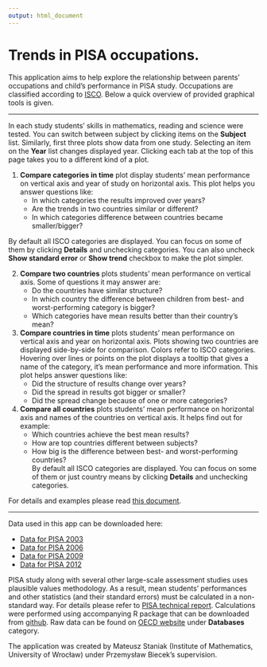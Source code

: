 ```yaml
---
output: html_document
---
```


# Trends in PISA occupations.

This application aims to help explore the relationship between parents' occupations and child's performance in PISA study. Occupations are classified according to [ISCO](http://www.ilo.org/public/english/bureau/stat/isco/).
Below a quick overview of provided graphical tools is given.

***

In each study students' skills in mathematics, reading and science were tested. 
You can switch between subject by clicking items on the **Subject** list.
Similarly, first three plots show data from one study. 
Selecting an item on the **Year** list changes displayed year. 
Clicking each tab at the top of this page takes you to a different kind of a plot.

1. **Compare categories in time** plot display students' mean performance on vertical axis and year of study on horizontal axis.   <!-- The results are grouped by parents' occupation category written above the plots -->
This plot helps you answer questions like:  
    * In which categories the results improved over years?  
    * Are the trends in two countries similar or different?  
    * In which categories difference between countries became smaller/bigger?
    
By default all ISCO categories are displayed. You can focus on some of them by clicking **Details** and unchecking categories. You can also uncheck **Show standard error** or **Show trend** checkbox to make the plot simpler.

2. **Compare two countries** plots students' mean performance on vertical axis. Some of questions it may answer are: 
    * Do the countries have similar structure?   <!-- wyjaśnić -->
    * In which country the difference between children from best- and worst-performing category is bigger?
    * Which categories have mean results better than their country's mean?
    
3. **Compare countries in time** plots students' mean performance on vertical axis and year on horizontal axis.
Plots showing two countries are displayed side-by-side for comparison. 
Colors refer to ISCO categories. 
Hovering over lines or points on the plot displays a tooltip that gives a name of the category, it's mean performance
and more information.
This plot helps answer questions like:  
    * Did the structure of results change over years?   <!-- Tzn. czy któreś dzieci zaczęły pisać lepiej -->
    * Did the spread in results got bigger or smaller?  
    * Did the spread change because of one or more categories?   <!-- Improving/pogarszająće się -->

4. **Compare all countries** plots students' mean performance on horizontal axis and names of the countries on vertical axis. It helps find out for example:  
    * Which countries achieve the best mean results?  
    * How are top countries different between subjects?  
    * How big is the difference between best- and worst-performing countries?  
By default all ISCO categories are displayed. You can focus on some of them or just country means by clicking 
**Details** and unchecking categories.

For details and examples please read [this document](https://github.com/mi2-warsaw/PISAoccupations/raw/master/data/about.pdf).  

***

Data used in this app can be downloaded here:  

* [Data for PISA 2003](https://github.com/mi2-warsaw/PISAoccupations/raw/master/inst/extdata/pisa2003.xlsx)  
* [Data for PISA 2006](https://github.com/mi2-warsaw/PISAoccupations/raw/master/inst/extdata/pisa2006.xlsx)  
* [Data for PISA 2009](https://github.com/mi2-warsaw/PISAoccupations/raw/master/inst/extdata/pisa2009.xlsx)  
* [Data for PISA 2012](https://github.com/mi2-warsaw/PISAoccupations/raw/master/inst/extdata/pisa2012.xlsx)  

PISA study along with several other large-scale assessment studies uses plausible values methodology.
As a result, mean students' performances and other statistics (and their standard errors) must be calculated in a non-standard way. For details please refer to [PISA technical report](http://www.oecd.org/pisa/pisaproducts/pisa2012technicalreport.htm).
Calculations were performed using accompanying R package that can be downloaded from [github](https://github.com/mi2-warsaw/PISAoccupations).
Raw data can be found on [OECD website](http://www.oecd.org/pisa/pisaproducts/) under **Databases** category.

The application was created by Mateusz Staniak (Institute of Mathematics, University of Wrocław) under Przemysław Biecek's supervision.
<!-- Dodać link do strony? Potrzeba jakiś danych kontaktowych -->
